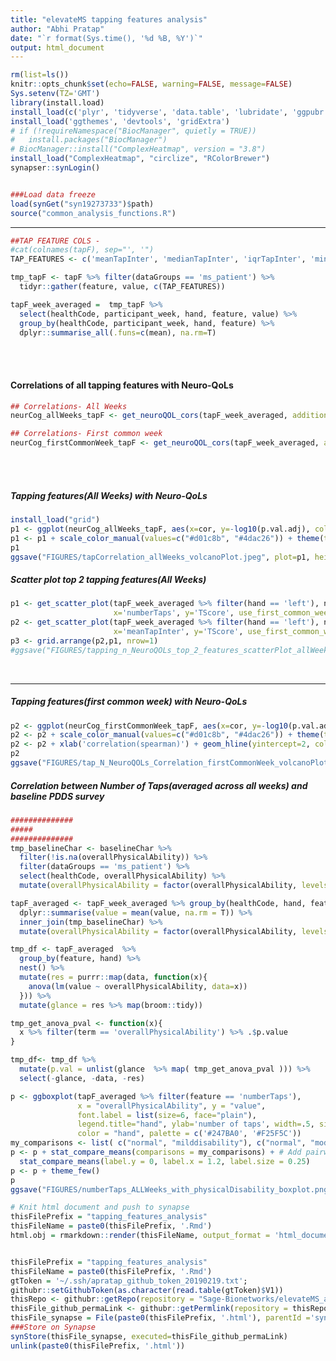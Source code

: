 ```yaml
---
title: "elevateMS tapping features analysis"
author: "Abhi Pratap"
date: "`r format(Sys.time(), '%d %B, %Y')`"
output: html_document
---
```



<!-- ```{r knit2synapse1, eval=FALSE} -->
<!-- library(install.load) -->
<!-- devtools::install_github("Sage-Bionetworks/knit2synapse") -->
<!-- install_load("synapser", "knit2synapse") -->
<!-- synapser::synLogin() -->
<!-- getwd() -->
<!-- knit2synapse::knitToFolderEntity(file = "tapping_features_analysis.Rmd", -->
<!--                                  parentId = "syn11678367", -->
<!--                                  entityName = "Cluster energy features with postural tremor") -->
<!-- ``` -->



```r
rm(list=ls())
knitr::opts_chunk$set(echo=FALSE, warning=FALSE, message=FALSE)
Sys.setenv(TZ='GMT')
library(install.load)
install_load(c('plyr', 'tidyverse', 'data.table', 'lubridate', 'ggpubr', 'synapser'))
install_load('ggthemes', 'devtools', 'gridExtra')
# if (!requireNamespace("BiocManager", quietly = TRUE))
#   install.packages("BiocManager")
# BiocManager::install("ComplexHeatmap", version = "3.8")
install_load("ComplexHeatmap", "circlize", "RColorBrewer")
synapser::synLogin()


###Load data freeze
load(synGet("syn19273733")$path)
source("common_analysis_functions.R")
```

-----

```r
##TAP FEATURE COLS -
#cat(colnames(tapF), sep="', '")
TAP_FEATURES <- c('meanTapInter', 'medianTapInter', 'iqrTapInter', 'minTapInter', 'maxTapInter', 'skewTapInter', 'kurTapInter', 'sdTapInter', 'madTapInter', 'cvTapInter', 'rangeTapInter', 'tkeoTapInter', 'ar1TapInter', 'ar2TapInter', 'fatigue10TapInter', 'fatigue25TapInter', 'fatigue50TapInter', 'meanDriftLeft', 'medianDriftLeft', 'iqrDriftLeft', 'minDriftLeft', 'maxDriftLeft', 'skewDriftLeft', 'kurDriftLeft', 'sdDriftLeft', 'madDriftLeft', 'cvDriftLeft', 'rangeDriftLeft', 'meanDriftRight', 'medianDriftRight', 'iqrDriftRight', 'minDriftRight', 'maxDriftRight', 'skewDriftRight', 'kurDriftRight', 'sdDriftRight', 'madDriftRight', 'cvDriftRight', 'rangeDriftRight', 'numberTaps', 'buttonNoneFreq', 'corXY')

tmp_tapF <- tapF %>% filter(dataGroups == 'ms_patient') %>% 
  tidyr::gather(feature, value, c(TAP_FEATURES))

tapF_week_averaged =  tmp_tapF %>% 
  select(healthCode, participant_week, hand, feature, value) %>%
  group_by(healthCode, participant_week, hand, feature) %>% 
  dplyr::summarise_all(.funs=c(mean), na.rm=T) 
```

<br>
<br>

#### Correlations of all tapping features with Neuro-QoLs
```r

## Correlations- All Weeks
neurCog_allWeeks_tapF <- get_neuroQOL_cors(tapF_week_averaged, additional_group_by='hand', use_first_common_week=F)

## Correlations- First common week
neurCog_firstCommonWeek_tapF <- get_neuroQOL_cors(tapF_week_averaged, additional_group_by='hand', use_first_common_week=T)
```

<br>
<br>

##### Tapping features(All Weeks) with Neuro-QoLs

```r
install_load("grid")
p1 <- ggplot(neurCog_allWeeks_tapF, aes(x=cor, y=-log10(p.val.adj), color=hand)) + theme_few() + geom_point(size=.7)  + facet_grid( . ~ survey )
p1 <- p1 + scale_color_manual(values=c("#d01c8b", "#4dac26")) + theme(text = element_text(size=15)) + xlab('correlation(spearman)') + geom_hline(yintercept=2, color='grey30', size=.8) + theme(panel.spacing = unit(2, "lines"))
p1
ggsave("FIGURES/tapCorrelation_allWeeks_volcanoPlot.jpeg", plot=p1, height=4, width=10, units="in", dpi=300)
```

##### Scatter plot top 2 tapping features(All Weeks) 

```r
p1 <- get_scatter_plot(tapF_week_averaged %>% filter(hand == 'left'), nQOL_uppExtremity_week_avg, 
                       x='numberTaps', y='TScore', use_first_common_week = F)
p2 <- get_scatter_plot(tapF_week_averaged %>% filter(hand == 'left'), nQOL_uppExtremity_week_avg, 
                       x='meanTapInter', y='TScore', use_first_common_week = F)
p3 <- grid.arrange(p2,p1, nrow=1)
#ggsave("FIGURES/tapping_n_NeuroQOLs_top_2_features_scatterPlot_allWeeks.png", p3, height=3, width=9, units="in", dpi=150)
```



<br>

-----

#####  Tapping features(first common week) with Neuro-QoLs
```r

p2 <- ggplot(neurCog_firstCommonWeek_tapF, aes(x=cor, y=-log10(p.val.adj), color=hand)) + theme_few() + geom_point(size=.7)  + facet_grid( . ~ survey )
p2 <- p2 + scale_color_manual(values=c("#d01c8b", "#4dac26")) + theme(text = element_text(size=15)) 
p2 <- p2 + xlab('correlation(spearman)') + geom_hline(yintercept=2, color='grey30', size=.8) + theme(panel.spacing = unit(2, "lines"))
p2
ggsave("FIGURES/tap_N_NeuroQOLs_Correlation_firstCommonWeek_volcanoPlot.jpeg", plot=p2, height=4, width=10, units="in", dpi=300)
```



##### Correlation between Number of Taps(averaged across all weeks) and baseline PDDS survey

```r
##############
##### 
##############
tmp_baselineChar <- baselineChar %>% 
  filter(!is.na(overallPhysicalAbility)) %>%
  filter(dataGroups == 'ms_patient') %>%
  select(healthCode, overallPhysicalAbility) %>%
  mutate(overallPhysicalAbility = factor(overallPhysicalAbility, levels=c('normal', 'milddisability', 'moderatedisability', 'gaitdisability')))

tapF_averaged <- tapF_week_averaged %>% group_by(healthCode, hand, feature) %>% 
  dplyr::summarise(value = mean(value, na.rm = T)) %>%
  inner_join(tmp_baselineChar) %>%
  mutate(overallPhysicalAbility = factor(overallPhysicalAbility, levels=c('normal', 'milddisability', 'moderatedisability', 'gaitdisability')))

tmp_df <- tapF_averaged  %>%
  group_by(feature, hand) %>%
  nest() %>%
  mutate(res = purrr::map(data, function(x){
    anova(lm(value ~ overallPhysicalAbility, data=x))
  })) %>%
  mutate(glance = res %>% map(broom::tidy))

tmp_get_anova_pval <- function(x){
  x %>% filter(term == 'overallPhysicalAbility') %>% .$p.value
}

tmp_df<- tmp_df %>% 
  mutate(p.val = unlist(glance  %>% map( tmp_get_anova_pval ))) %>%
  select(-glance, -data, -res)
```

```r
p <- ggboxplot(tapF_averaged %>% filter(feature == 'numberTaps'), 
               x = "overallPhysicalAbility", y = "value", 
               font.label = list(size=6, face="plain"),
               legend.title="hand", ylab='number of taps', width=.5, size=.3,
               color = "hand", palette = c('#247BA0', '#F25F5C'))
my_comparisons <- list( c("normal", "milddisability"), c("normal", "moderatedisability"))
p <- p + stat_compare_means(comparisons = my_comparisons) + # Add pairwise comparisons p-value
  stat_compare_means(label.y = 0, label.x = 1.2, label.size = 0.25) 
p <- p + theme_few()
p
ggsave("FIGURES/numberTaps_ALLWeeks_with_physicalDisability_boxplot.png", p, height=4, width=8, units="in", dpi=300)
```



```r
# Knit html document and push to synapse
thisFilePrefix = "tapping_features_analysis"
thisFileName = paste0(thisFilePrefix, '.Rmd')
html.obj = rmarkdown::render(thisFileName, output_format = 'html_document')


thisFilePrefix = "tapping_features_analysis"
thisFileName = paste0(thisFilePrefix, '.Rmd')
gtToken = '~/.ssh/apratap_github_token_20190219.txt';
githubr::setGithubToken(as.character(read.table(gtToken)$V1))
thisRepo <- githubr::getRepo(repository = "Sage-Bionetworks/elevateMS_analysis", ref="branch", refName='master')
thisFile_github_permaLink <- githubr::getPermlink(repository = thisRepo, repositoryPath=paste0('analysis/Analytical_Paper_2/',thisFileName))
thisFile_synapse = File(paste0(thisFilePrefix, '.html'), parentId ='syn11315047')
###Store on Synapse
synStore(thisFile_synapse, executed=thisFile_github_permaLink)
unlink(paste0(thisFilePrefix, '.html'))
```

